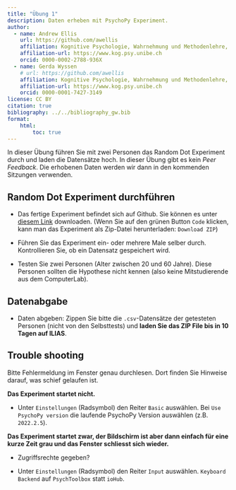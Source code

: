 ```yaml
---
title: "Übung 1"
description: Daten erheben mit PsychoPy Experiment.
author:
  - name: Andrew Ellis
    url: https://github.com/awellis
    affiliation: Kognitive Psychologie, Wahrnehmung und Methodenlehre, Universität Bern 
    affiliation-url: https://www.kog.psy.unibe.ch
    orcid: 0000-0002-2788-936X
  - name: Gerda Wyssen
    # url: https://github.com/awellis
    affiliation: Kognitive Psychologie, Wahrnehmung und Methodenlehre, Universität Bern 
    affiliation-url: https://www.kog.psy.unibe.ch
    orcid: 0000-0001-7427-3149
license: CC BY
citation: true
bibliography: ../../bibliography_gw.bib
format:
    html:
        toc: true
---
```


In dieser Übung führen Sie mit zwei Personen das Random Dot Experiment durch und laden die Datensätze hoch. In dieser Übung gibt es kein *Peer Feedback*. Die erhobenen Daten werden wir dann in den kommenden Sitzungen verwenden. 

## Random Dot Experiment durchführen

- Das fertige Experiment befindet sich auf Github. Sie können es unter [diesem Link](https://github.com/kogpsy/psychopy-rdk-discrimination-task) downloaden. (Wenn Sie auf den grünen Button `Code` klicken, kann man das Experiment als Zip-Datei herunterladen: `Download ZIP`)

- Führen Sie das Experiment ein- oder mehrere Male selber durch. Kontrollieren Sie, ob ein Datensatz gespeichert wird.

- Testen Sie zwei Personen (Alter zwischen 20 und 60 Jahre). Diese Personen sollten die Hypothese nicht kennen (also keine Mitstudierende aus dem ComputerLab). 

## Datenabgabe

- Daten abgeben: Zippen Sie bitte die `.csv`-Datensätze der getesteten Personen (nicht von den Selbsttests) und __laden Sie das ZIP File bis in 10 Tagen auf ILIAS__.



## Trouble shooting

Bitte Fehlermeldung im Fenster genau durchlesen. Dort finden Sie Hinweise darauf, was schief gelaufen ist.

__Das Experiment startet nicht.__

- Unter `Einstellungen` (Radsymbol) den Reiter `Basic` auswählen. Bei `Use PsychoPy version` die laufende PsychoPy Version auswählen (z.B. `2022.2.5`).


__Das Experiment startet zwar, der Bildschirm ist aber dann einfach für eine kurze Zeit grau und das Fenster schliesst sich wieder.__

- Zugriffsrechte gegeben?

- Unter `Einstellungen` (Radsymbol) den Reiter `Input` auswählen. `Keyboard Backend` auf `PsychToolbox` statt `ioHub`.

